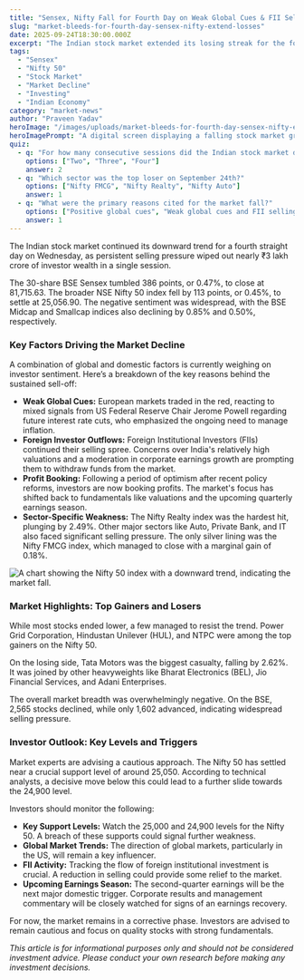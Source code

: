 ```yaml
---
title: "Sensex, Nifty Fall for Fourth Day on Weak Global Cues & FII Selling"
slug: "market-bleeds-for-fourth-day-sensex-nifty-extend-losses"
date: 2025-09-24T18:30:00.000Z
excerpt: "The Indian stock market extended its losing streak for the fourth consecutive session on Wednesday, with benchmark indices Sensex and Nifty 50 closing in the red amid weak global sentiment and persistent foreign investor outflows."
tags:
  - "Sensex"
  - "Nifty 50"
  - "Stock Market"
  - "Market Decline"
  - "Investing"
  - "Indian Economy"
category: "market-news"
author: "Praveen Yadav"
heroImage: "/images/uploads/market-bleeds-for-fourth-day-sensex-nifty-extend-losses/hero-image.jpg"
heroImagePrompt: "A digital screen displaying a falling stock market graph with red candlestick patterns, symbolizing a bearish trend for Sensex and Nifty."
quiz:
  - q: "For how many consecutive sessions did the Indian stock market decline as of September 24th?"
    options: ["Two", "Three", "Four"]
    answer: 2
  - q: "Which sector was the top loser on September 24th?"
    options: ["Nifty FMCG", "Nifty Realty", "Nifty Auto"]
    answer: 1
  - q: "What were the primary reasons cited for the market fall?"
    options: ["Positive global cues", "Weak global cues and FII selling", "Strong quarterly earnings"]
    answer: 1
---
```


The Indian stock market continued its downward trend for a fourth straight day on Wednesday, as persistent selling pressure wiped out nearly ₹3 lakh crore of investor wealth in a single session.

The 30-share BSE Sensex tumbled 386 points, or 0.47%, to close at 81,715.63. The broader NSE Nifty 50 index fell by 113 points, or 0.45%, to settle at 25,056.90. The negative sentiment was widespread, with the BSE Midcap and Smallcap indices also declining by 0.85% and 0.50%, respectively.

### Key Factors Driving the Market Decline

A combination of global and domestic factors is currently weighing on investor sentiment. Here’s a breakdown of the key reasons behind the sustained sell-off:

*   **Weak Global Cues:** European markets traded in the red, reacting to mixed signals from US Federal Reserve Chair Jerome Powell regarding future interest rate cuts, who emphasized the ongoing need to manage inflation.
*   **Foreign Investor Outflows:** Foreign Institutional Investors (FIIs) continued their selling spree. Concerns over India's relatively high valuations and a moderation in corporate earnings growth are prompting them to withdraw funds from the market.
*   **Profit Booking:** Following a period of optimism after recent policy reforms, investors are now booking profits. The market's focus has shifted back to fundamentals like valuations and the upcoming quarterly earnings season.
*   **Sector-Specific Weakness:** The Nifty Realty index was the hardest hit, plunging by 2.49%. Other major sectors like Auto, Private Bank, and IT also faced significant selling pressure. The only silver lining was the Nifty FMCG index, which managed to close with a marginal gain of 0.18%.

![A chart showing the Nifty 50 index with a downward trend, indicating the market fall.](/images/uploads/market-bleeds-for-fourth-day-sensex-nifty-extend-losses/nifty-downtrend.png)

### Market Highlights: Top Gainers and Losers

While most stocks ended lower, a few managed to resist the trend. Power Grid Corporation, Hindustan Unilever (HUL), and NTPC were among the top gainers on the Nifty 50.

On the losing side, Tata Motors was the biggest casualty, falling by 2.62%. It was joined by other heavyweights like Bharat Electronics (BEL), Jio Financial Services, and Adani Enterprises.

The overall market breadth was overwhelmingly negative. On the BSE, 2,565 stocks declined, while only 1,602 advanced, indicating widespread selling pressure.

### Investor Outlook: Key Levels and Triggers

Market experts are advising a cautious approach. The Nifty 50 has settled near a crucial support level of around 25,050. According to technical analysts, a decisive move below this could lead to a further slide towards the 24,900 level.

Investors should monitor the following:

*   **Key Support Levels:** Watch the 25,000 and 24,900 levels for the Nifty 50. A breach of these supports could signal further weakness.
*   **Global Market Trends:** The direction of global markets, particularly in the US, will remain a key influencer.
*   **FII Activity:** Tracking the flow of foreign institutional investment is crucial. A reduction in selling could provide some relief to the market.
*   **Upcoming Earnings Season:** The second-quarter earnings will be the next major domestic trigger. Corporate results and management commentary will be closely watched for signs of an earnings recovery.

For now, the market remains in a corrective phase. Investors are advised to remain cautious and focus on quality stocks with strong fundamentals.

*This article is for informational purposes only and should not be considered investment advice. Please conduct your own research before making any investment decisions.*